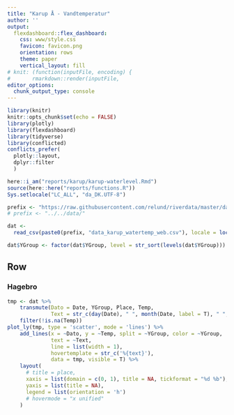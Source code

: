 ```yaml
---
title: "Karup Å - Vandtemperatur"
author: ''
output:
  flexdashboard::flex_dashboard:
    css: www/style.css
    favicon: favicon.png
    orientation: rows
    theme: paper
    vertical_layout: fill
# knit: (function(inputFile, encoding) { 
#       rmarkdown::render(inputFile,
editor_options:
  chunk_output_type: console
---
```


<script>
$(".selectize-input input").prop('readonly','readonly');
</script>

```r
library(knitr)
knitr::opts_chunk$set(echo = FALSE)
library(plotly)
library(flexdashboard)
library(tidyverse)
library(conflicted)
conflicts_prefer(
  plotly::layout,
  dplyr::filter
  )

here::i_am("reports/karup/karup-waterlevel.Rmd")
source(here::here("reports/functions.R"))
Sys.setlocale("LC_ALL", "da_DK.UTF-8")

prefix <- "https://raw.githubusercontent.com/relund/riverdata/master/data/"
# prefix <- "../../data/"

dat <- 
  read_csv(paste0(prefix, "data_karup_watertemp_web.csv"), locale = locale(tz = "CET"), col_types = "Tffd") 

dat$YGroup <- factor(dat$YGroup, level = str_sort(levels(dat$YGroup)))
```

Row
-----------------------------------------------------------------------

### Hagebro

```r
tmp <- dat %>% 
    transmute(Dato = Date, YGroup, Place, Temp,
              Text = str_c(day(Date), " ", month(Date, label = T), " ", YGroup, ": ", Temp)) %>% 
    filter(!is.na(Temp))
plot_ly(tmp, type = 'scatter', mode = 'lines') %>% 
    add_lines(x = ~Dato, y = ~Temp, split = ~YGroup, color = ~YGroup, 
              text = ~Text, 
              line = list(width = 1),
              hovertemplate = str_c('%{text}'),
              data = tmp, visible = T) %>% 
    layout(
      # title = place,
      xaxis = list(domain = c(0, 1), title = NA, tickformat = "%d %b"),
      yaxis = list(title = NA),
      legend = list(orientation = 'h')
      # hovermode = "x unified"
    )
```

